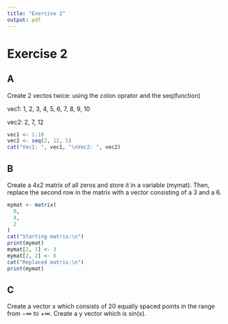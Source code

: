 ```yaml
---
title: "Exercise 2"
output: pdf
---
```


# Exercise 2
## A
Create 2 vectos twice: using the colon oprator and the seq(function)

vec1: 1, 2, 3, 4, 5, 6, 7, 8, 9, 10

vec2: 2, 7, 12

```r
vec1 <- 1:10
vec2 <- seq(2, 12, 5)
cat("Vec1: ", vec1, "\nVec2: ", vec2)
```

## B
Create a 4x2 matrix of all zeros and store it in a variable (mymat).
Then, replace the second row in the matrix with a vector consisting of
a 3 and a 6.
```r
mymat <- matrix(
  0,
  4,
  2
)
cat("Starting matrix:\n")
print(mymat)
mymat[2, 1] <- 3
mymat[2, 2] <- 6
cat("Replaced matrix:\n")
print(mymat)
```

## C
Create a vector x which consists of 20 equally spaced points in the range from $-\infty$ to $+\infty$. Create a y
vector which is sin(x).
